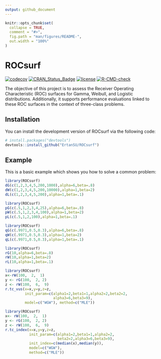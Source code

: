 ```yaml
---
output: github_document
---
```


<!-- README.md is generated from README.Rmd. Please edit that file -->

```r
knitr::opts_chunk$set(
  collapse = TRUE,
  comment = "#>",
  fig.path = "man/figures/README-",
  out.width = "100%"
)
```

# ROCsurf

<!-- badges: start -->
[![codecov](https://codecov.io/gh/ErtanSU/ROCsurf/graph/badge.svg?token=H5HIYVDUZU)](https://codecov.io/gh/ErtanSU/ROCsurf)
[![CRAN_Status_Badge](https://www.r-pkg.org/badges/version/ROCsurf)](https://cran.r-project.org/package=ROCsurf)
[![license](https://img.shields.io/badge/license-GPL--3-blue.svg)](https://www.gnu.org/licenses/gpl-3.0.en.html)
[![R-CMD-check](https://github.com/ErtanSU/ROCsurf/actions/workflows/R-CMD-check.yaml/badge.svg)](https://github.com/ErtanSU/ROCsurf/blob/master/.github/workflows/R-CMD-check.yaml)

<!-- badges: end -->

The objective of this project is to assess the Receiver Operating Characteristic
(ROC) surfaces for Gamma, Weibull, and Logistic distributions. Additionally, it 
supports performance evaluations linked to these ROC surfaces in the context of 
three-class problems.

## Installation

You can install the development version of ROCsurf via the following code:
  
  ``` r
# install.packages("devtools")
devtools::install_github("ErtanSU/ROCsurf")
```

## Example

This is a basic example which shows you how to solve a common problem:
  
```r
library(ROCsurf)
dG(c(1,2,3,4,5,200,1000),alpha=6,beta=.8)
dW(c(1,2,3,4,5,200,10000),alpha=1,beta=2)
dL(c(1,2,3,4,5,200),alpha=1,beta=.1)
```

```r
library(ROCsurf)
pG(c(.5,1,2,3,4,25),alpha=6,beta=.8)
pW(c(.5,1,2,3,4,100),alpha=1,beta=2)
pL(c(.5,1,2,100),alpha=1,beta=.1)
```

```r
library(ROCsurf)
qG(c(.9971,0.5,0.3),alpha=6,beta=.8)
qW(c(.9971,0.5,0.3),alpha=1,beta=2)
qL(c(.9971,0.5,0.3),alpha=1,beta=.1)
```

```r
library(ROCsurf)
rG(10,alpha=6,beta=.8)
rW(10,alpha=1,beta=2)
rL(10,alpha=1,beta=.1)
```

```r
library(ROCsurf)
x<-rW(100,  2,  1)
y <- rG(100,  2, 2)
z <- rW(100,  6,  9)
r.tc_vus(x=x,y=y,z=z,
         init_param=c(alpha1=2,beta1=1,alpha2=2,beta2=2,
                      alpha3=6,beta3=9),
         model=c("WGW"), method=c("MLE"))
```

```r
library(ROCsurf)
x<- rW(100,  2,  1)
y <- rG(100,  2, 2)
z <- rW(100,  6,  9)
r.tc_index(x=x,y=y,z=z,
           init_param=c(alpha1=2,beta1=1,alpha2=2,
                        beta2=2,alpha3=6,beta3=9),
           init_index=c(median(x),median(y)),
           model=c("WGW"),
           method=c("MLE"))
```


